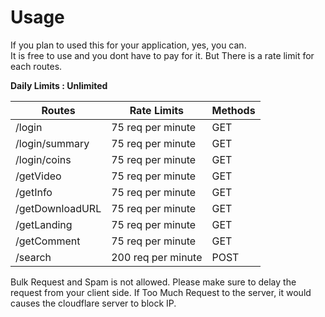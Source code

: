 
# Usage

If you plan to used this for your application, yes, you can.  
It is free to use and you dont have to pay for it. But There is a rate limit for each routes.    

**Daily Limits : Unlimited**

| **Routes**      | **Rate Limits**    | **Methods** |
|-----------------|--------------------|-------------|
| /login          | 75 req per minute | GET          |
| /login/summary  | 75 req per minute | GET          |
| /login/coins    | 75 req per minute | GET          |
| /getVideo       | 75 req per minute | GET          |
| /getInfo        | 75 req per minute | GET          |
| /getDownloadURL | 75 req per minute | GET          |
| /getLanding     | 75 req per minute | GET          |
| /getComment     | 75 req per minute | GET          |
| /search         | 200 req per minute| POST         |

<Callout type="warning" emoji="⚠️">
  Bulk Request and Spam is not allowed. Please make sure to delay the request from your client side.  
  If Too Much Request to the server, it would causes the cloudflare server to block IP.
</Callout>

